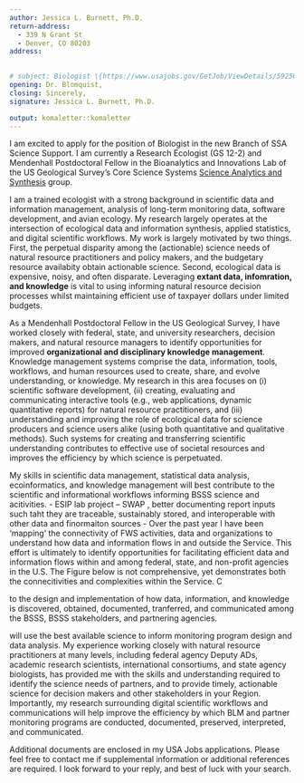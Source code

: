 ```yaml
---
author: Jessica L. Burnett, Ph.D.  
return-address: 
  - 339 N Grant St
  - Denver, CO 80203
address:

  
# subject: Biologist \{https://www.usajobs.gov/GetJob/ViewDetails/592502500}
opening: Dr. Blomquist,
closing: Sincerely,
signature: Jessica L. Burnett, Ph.D.

output: komaletter::komaletter
---
```


I am excited to apply for the position of Biologist in the new Branch of SSA Science Support. I am currently a Research Ecologist (GS 12-2) and Mendenhall Postdoctoral Fellow in the Bioanalytics and Innovations Lab of the US Geological Survey's Core Science Systems [Science Analytics and Synthesis](https://www.usgs.gov/core-science-systems/science-analytics-and-synthesis/about) group. 

I am a trained ecologist with a strong background in scientific data and information management, analysis of long-term monitoring data, software development, and avian ecology. My research largely operates at the intersection of ecological data and information synthesis, applied statistics, and digital scientific workflows. My work is largely motivated by two things. First, the perpetual disparity among the (actionable) science needs of natural resource practitioners and policy makers, and the budgetary resource availabity obtain actionable science. Second, ecological data is expensive, noisy, and often disparate. Leveraging **extant data, infomration, and knowledge** is vital to using informing natural resource decision processes whilst maintaining efficient use of taxpayer dollars under limited budgets. 

As a Mendenhall Postdoctoral Fellow in the US Geological Survey, I have worked closely with federal, state, and university researchers, decision makers, and natural resource managers to identify opportunities for improved **organizational and disciplinary knowledge management**. Knowledge management systems comprise the data, information, tools, workflows, and human resources used to create, share, and evolve understanding, or knowledge. My research in this area focuses on (i) scientific software development, (ii) creating, evaluating and communicating interactive tools (e.g., web applications, dynamic quantitative reports) for natural resource practitioners, and (iii) understanding and improving the role of ecological data for science producers and science users alike (using both quantitative and qualitative methods). Such systems for creating and transferring scientific understanding contributes to effective use of societal resources and improves the efficiency by which science is perpetuated.

My skills in scientific data management, statistical data analysis, ecoinformatics, and knowledge management will best contribute to the scientific and informational workflows informing BSSS science and acitivities. 
- ESIP lab project -- SWAP , better documenting report inputs such taht they are traceable, sustainably stored, and interoperable with other data and finormaiton sources
- Over the past year I have been 'mapping' the connectivity of FWS activities, data and organizations to understand how data and information flows in and outside the Service. This effort is ultimately to identify opportunities for facilitating efficient data and information flows within and among federal, state, and non-profit agencies in the U.S. The Figure below is not comprehensive, yet demonstrates both the connecitivities and complexities within the Service. C






to the design and implementation of how data, information, and knowledge is discovered, obtained, documented, tranferred, and communicated among the BSSS, BSSS stakeholders, and partnering agencies. 


 will use the best available science to inform monitoring program design and data analysis. My experience working closely with natural resource practitioners at many levels, including federal agency Deputy ADs, academic research scientists, international consortiums, and state agency biologists, has provided me with the skills and understanding required to identify the science needs of partners, and to provide timely, actionable science for decision makers and other stakeholders in your Region. Importantly, my research surrounding digital scientific workflows and communications will help improve the efficiency by which BLM and partner monitoring programs are conducted, documented, preserved, interpreted, and communicated.

Additional documents are enclosed in my USA Jobs applications. Please feel free to contact me if supplemental information or additional references are required. I look forward to your reply, and best of luck with your search. 
